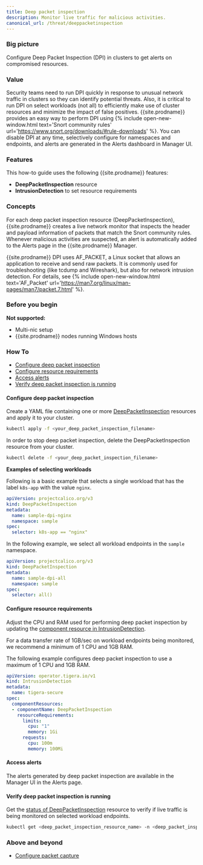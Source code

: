 ```yaml
---
title: Deep packet inspection
description: Monitor live traffic for malicious activities.
canonical_url: /threat/deeppacketinspection
---
```


### Big picture

Configure Deep Packet Inspection (DPI) in clusters to get alerts on compromised resources.

### Value 

Security teams need to run DPI quickly in response to unusual network traffic in clusters so they can identify potential threats. Also, it is critical to run DPI on select workloads (not all) to efficiently make use of cluster resources and minimize the impact of false positives. {{site.prodname}} provides an easy way to perform DPI using {% include open-new-window.html text='Snort community rules' url='https://www.snort.org/downloads/#rule-downloads' %}. You can disable DPI at any time, selectively configure for namespaces and endpoints, and alerts are generated in the Alerts dashboard in Manager UI. 

### Features

This how-to guide uses the following {{site.prodname}} features:

- **DeepPacketInspection** resource
- **IntrusionDetection** to set resource requirements

### Concepts

For each deep packet inspection resource (DeepPacketInspection), {{site.prodname}} creates a live network monitor that inspects the header and payload information of packets that match the Snort community rules. Whenever malicious activities are suspected, an alert is automatically added to the Alerts page in the {{site.prodname}} Manager.

{{site.prodname}} DPI uses AF_PACKET, a Linux socket that allows an application to receive and send raw packets. It is commonly used for troubleshooting (like tcdump and Wireshark), but also for network intrusion detection. For details, see {% include open-new-window.html text='AF_Packet' url='https://man7.org/linux/man-pages/man7/packet.7.html' %}.

### Before you begin

**Not supported:**
- Multi-nic setup
- {{site.prodname}} nodes running Windows hosts

### How To

- [Configure deep packet inspection](#configure-deep-packet-inspection)
- [Configure resource requirements](#configure-resource-requirements)
- [Access alerts](#access-alerts)
- [Verify deep packet inspection is running](#verify-deep-packet-inspection-is-running)

#### Configure deep packet inspection

Create a YAML file containing one or more [DeepPacketInspection]({{site.baseurl}}/reference/resources/deeppacketinspection) resources and apply it to your cluster.

```bash
kubectl apply -f <your_deep_packet_inspection_filename>
```

In order to stop deep packet inspection, delete the DeepPacketInspection resource from your cluster.

```bash
kubectl delete -f <your_deep_packet_inspection_filename>
```

**Examples of selecting workloads**

Following is a basic example that selects a single workload that has the label `k8s-app` with the value `nginx`.

```yaml
apiVersion: projectcalico.org/v3
kind: DeepPacketInspection
metadata:
  name: sample-dpi-nginx
  namespace: sample
spec:
  selector: k8s-app == "nginx"
```

In the following example, we select all workload endpoints in the `sample` namespace.

```yaml
apiVersion: projectcalico.org/v3
kind: DeepPacketInspection
metadata:
  name: sample-dpi-all
  namespace: sample
spec:
  selector: all()
```

#### Configure resource requirements

Adjust the CPU and RAM used for performing deep packet inspection by updating the [component resource in IntrusionDetection]({{site.baseurl}}/reference/installation/api#operator.tigera.io/v1.IntrusionDetectionComponentResource).

For a data transfer rate of 1GB/sec on workload endpoints being monitored, we recommend a minimum of 1 CPU and 1GB RAM.

The following example configures deep packet inspection to use a maximum of 1 CPU and 1GB RAM.

```yaml
apiVersion: operator.tigera.io/v1
kind: IntrusionDetection
metadata:
  name: tigera-secure
spec:
  componentResources:
  - componentName: DeepPacketInspection
    resourceRequirements:
      limits:
        cpu: "1"
        memory: 1Gi
      requests:
        cpu: 100m
        memory: 100Mi
```

#### Access alerts

The alerts generated by deep packet inspection are available in the Manager UI in the Alerts page.

#### Verify deep packet inspection is running

Get the [status of DeepPacketInspection]({{site.baseurl}}/reference/resources/deeppacketinspection#status) resource to verify if live traffic is being monitored on selected workload endpoints.

```bash
kubectl get <deep_packet_inspection_resource_name> -n <deep_packet_inspection_namespace>
```

### Above and beyond

- [Configure packet capture]({{site.baseurl}}/visibility/packetcapture)
